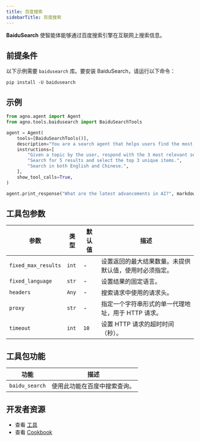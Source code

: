 ```yaml
---
title: 百度搜索
sidebarTitle: 百度搜索
---
```

**BaiduSearch** 使智能体能够通过百度搜索引擎在互联网上搜索信息。

## 前提条件

以下示例需要 `baidusearch` 库。要安装 BaiduSearch，请运行以下命令：

```shell
pip install -U baidusearch
```

## 示例

```python cookbook/tools/baidusearch_tools.py
from agno.agent import Agent
from agno.tools.baidusearch import BaiduSearchTools

agent = Agent(
    tools=[BaiduSearchTools()],
    description="You are a search agent that helps users find the most relevant information using Baidu.",
    instructions=[
        "Given a topic by the user, respond with the 3 most relevant search results about that topic.",
        "Search for 5 results and select the top 3 unique items.",
        "Search in both English and Chinese.",
    ],
    show_tool_calls=True,
)

agent.print_response("What are the latest advancements in AI?", markdown=True)
```

## 工具包参数

| 参数           | 类型  | 默认值 | 描述                                                                                          |
| ------------------- | ----- | ------- | ---------------------------------------------------------------------------------------------------- |
| `fixed_max_results` | `int` | -       | 设置返回的最大结果数量。未提供默认值，使用时必须指定。 |
| `fixed_language`    | `str` | -       | 设置结果的固定语言。                                                              |
| `headers`           | `Any` | -       | 搜索请求中使用的请求头。                                                            |
| `proxy`             | `str` | -       | 指定一个字符串形式的单一代理地址，用于 HTTP 请求。                       |
| `timeout`           | `int` | `10`    | 设置 HTTP 请求的超时时间（秒）。                                                      |

## 工具包功能

| 功能       | 描述                                    |
| -------------- | ---------------------------------------------- |
| `baidu_search` | 使用此功能在百度中搜索查询。 |

## 开发者资源

- 查看 [工具](https://github.com/agno-agi/agno/blob/main/libs/agno/agno/tools/baidusearch.py)
- 查看 [Cookbook](https://github.com/agno-agi/agno/blob/main/cookbook/tools/baidusearch_tools.py)